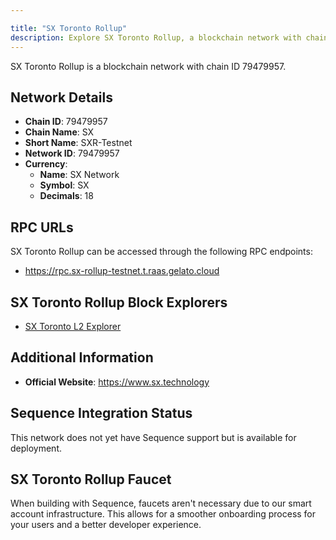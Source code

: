 ```yaml
---

title: "SX Toronto Rollup"
description: Explore SX Toronto Rollup, a blockchain network with chain ID 79479957. Learn about its native currency, SX Network, and how to interact with the network.
---
```




SX Toronto Rollup is a blockchain network with chain ID 79479957.

## Network Details

- **Chain ID**: 79479957
- **Chain Name**: SX
- **Short Name**: SXR-Testnet
- **Network ID**: 79479957
- **Currency**: 
  - **Name**: SX Network
  - **Symbol**: SX
  - **Decimals**: 18

## RPC URLs

SX Toronto Rollup can be accessed through the following RPC endpoints:

- https://rpc.sx-rollup-testnet.t.raas.gelato.cloud

## SX Toronto Rollup Block Explorers

- [SX Toronto L2 Explorer](https://explorerl2.toronto.sx.technology)

## Additional Information

- **Official Website**: https://www.sx.technology

## Sequence Integration Status

This network does not yet have Sequence support but is available for deployment.

## SX Toronto Rollup Faucet

When building with Sequence, faucets aren't necessary due to our smart account infrastructure. This allows for a smoother onboarding process for your users and a better developer experience.
